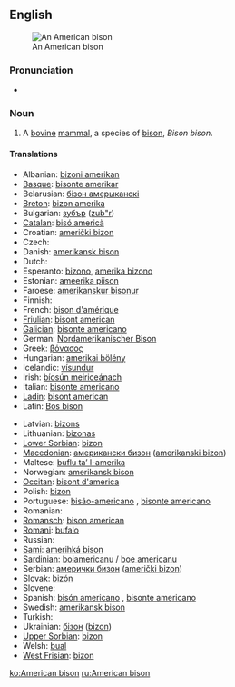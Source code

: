 {{wikipedia}}
==English==
[[Image:American bison k5680-1.jpg|thumb|An American bison]]

===Pronunciation===
* {{IPA|/ə'mɛɽɪkæn'bɪsɔn/}}

===Noun===
{{en-noun}}

# A [[bovine]] [[mammal]], a species of [[bison]], ''Bison bison''.

====Translations====
{{trans-top|mammal}}
* Albanian: [[bizoni amerikan]]
* [[Basque]]: [[bisonte amerikar]]
* Belarusian: [[бiзон амерыканскi]]
* [[Breton]]: [[bizon amerika]]
* Bulgarian: [[зубър]] ([[zub"r]])
* [[Catalan]]: [[bisó americà]]
* Croatian: [[američki bizon]]
* Czech: {{t-|cs|bizon}}
* Danish: [[amerikansk bison]]
* Dutch: {{t+|nl|bizon|m}}
* Esperanto: [[bizono]], [[amerika bizono]]
* Estonian: [[ameerika piison]]
* Faroese: [[amerikanskur bisonur]]
* Finnish: {{t+|fi|biisoni}}
* French: [[bison d'amérique]] {{m}}
* [[Friulian]]: [[bisont american]]
* [[Galician]]: [[bisonte americano]]
* German: [[Nordamerikanischer Bison]] {{m}}
* Greek: [[βόνασος]] '' ''
* Hungarian: [[amerikai bölény]]
* Icelandic: [[vísundur]]
* Irish: [[bíosún meiriceánach]]
* Italian: [[bisonte americano]] '' ''
* [[Ladin]]: [[bisont american]]
* Latin: [[Bos bison]] '' ''
{{trans-mid}}
* Latvian: [[bizons]]
* Lithuanian: [[bizonas]]
* [[Lower Sorbian]]: [[bizon]]
* [[Macedonian]]: [[американски бизон]] ([[amerikanski bizon]])
* Maltese: [[buflu ta’ l-amerika]]
* Norwegian: [[amerikansk bison]]
* [[Occitan]]: [[bisont d'america]]
* Polish: [[bizon]] '' ''
* Portuguese: [[bisão-americano]] {{m}}, [[bisonte americano]]
* Romanian: {{t+|ro|bizon}}
* [[Romansch]]: [[bison american]]
* [[Romani]]: [[bufalo]] {{m}}
* Russian: {{t+|ru|бизон|m|tr=bizón|sc=Cyrl}}
* [[Sami]]: [[amerihká bison]]
* [[Sardinian]]: [[boiamericanu]] / [[boe americanu]]
* Serbian: [[амерички бизон]] ([[američki bizon]])
* Slovak: [[bizón]]
* Slovene: {{t+|sl|bizon}}
* Spanish: [[bisón americano]] {{m}}, [[bisonte americano]] {{m}}
* Swedish: [[amerikansk bison]]
* Turkish: {{t+|tr|bizon}}
* Ukrainian: [[бізон]] ([[bizon]])
* [[Upper Sorbian]]: [[bizon]]
* Welsh: [[bual]]
* [[West Frisian]]: [[bizon]]
{{trans-bottom}}

[[ko:American bison]]
[[ru:American bison]]